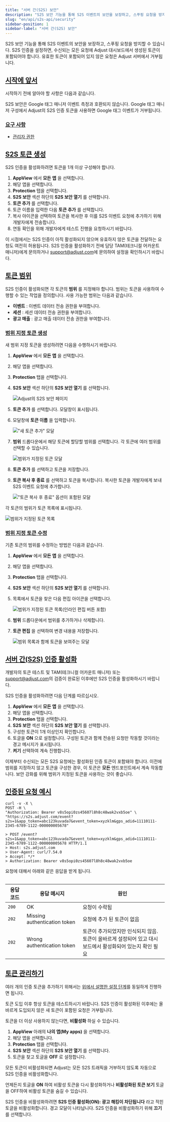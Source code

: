 ```yaml
---
title: "서버 간(S2S) 보안"
description: "S2S 보안 기능을 통해 S2S 이벤트의 보안을 보장하고, 스푸핑 요청을 방지할 수 있습니다."
slug: "en/api/s2s-api/security"
sidebar-position: 1
sidebar-label: "서버 간(S2S) 보안"
---
```

S2S 보안 기능을 통해 S2S 이벤트의 보안을 보장하고, 스푸핑 요청을 방지할 수 있습니다. S2S 인증을 설정하면, 수신되는 모든 요청에 Adjust 대시보드에서 생성된 토큰이 포함되어야 합니다. 유효한 토큰이 포함되어 있지 않은 요청은 Adjust 서버에서 거부됩니다.

[시작에 앞서](before-you-begin)
--------------------------

시작하기 전에 알아야 할 사항은 다음과 같습니다.
<callout type="warning"> 

S2S 보안은 Google 태그 매니저 이벤트 측정과 호환되지 않습니다. Google 태그 매니저 구성에서 Adjust의 S2S 인증 토큰을 사용하면 Google 태그 이벤트가 거부됩니다.
</Callout> 

### [요구 사항](requirements)

* [관리자 권한](https://help.adjust.com/en/article/permission-levels)

[S2S 토큰 생성](create-an-s2s-token)
--------------------------------

<callout type="important"> 

S2S 인증을 활성화하려면 토큰을 1개 이상 구성해야 합니다.
</Callout> 

1. **AppView** 에서 **모든 앱** 을 선택합니다.
2. 해당 앱을 선택합니다.
3. **Protection** 탭을 선택합니다.
4. **S2S 보안** 섹션 하단의 **S2S 보안 열기** 를 선택합니다. 
5. **토큰 추가** 를 선택합니다. 
6. 토큰 이름을 입력한 다음 **토큰 추가** 를 선택합니다.
7. 복사 아이콘을 선택하여 토큰을 복사한 후 이를 S2S 이벤트 요청에 추가하기 위해 개발자에게 전송합니다.
8. 연동 확인을 위해 개발자에게 테스트 진행을 요청하시기 바랍니다. 

이 시점에서는 S2S 인증이 아직 활성화되지 않으며 유효하지 않은 토큰을 전달하는 요청도 여전히 허용됩니다. S2S 인증을 활성화하기 전에 담당 TAM\(테크니컬 어카운트 매니저\)에게 문의하거나 [support@adjust.com](mailto:support@adjust.com)에 문의하여 설정을 확인하시기 바랍니다.

[토큰 범위](token-scopes)
---------------------

S2S 인증이 활성화되면 각 토큰의 **범위** 를 지정해야 합니다. 범위는 토큰을 사용하여 수행할 수 있는 작업을 정의합니다. 사용 가능한 범위는 다음과 같습니다.

* **이벤트** : 이벤트 데이터 전송 권한을 부여합니다.
* **세션** : 세션 데이터 전송 권한을 부여합니다.
* **광고 매출** : 광고 매출 데이터 전송 권한을 부여합니다.

### [범위 지정 토큰 생성](create-a-scoped-token)

새 범위 지정 토큰을 생성하려면 다음을 수행하시기 바랍니다.

1. **AppView** 에서 **모든 앱** 을 선택합니다.

2. 해당 앱을 선택합니다.

3. **Protection** 탭을 선택합니다.

4. **S2S 보안** 섹션 하단의 **S2S 보안 열기** 를 선택합니다. 

   ![Adjust의 S2S 보안 페이지](@images/s2s/1-s2s-security.png)
5. **토큰 추가** 를 선택합니다. 모달창이 표시됩니다.

6. 모달창에 **토큰 이름** 을 입력합니다.

   !["새 토큰 추가" 모달](@images/s2s/2-add-token-modal.png)
7. **범위** 드롭다운에서 해당 토큰에 할당할 범위를 선택합니다. 각 토큰에 여러 범위를 선택할 수 있습니다.

   ![범위가 지정된 토큰 모달](@images/s2s/3-token-scope-modal.png)
8. **토큰 추가** 를 선택하고 토큰을 저장합니다.

9. **토큰 복사 후 종료** 를 선택하고 토큰을 복사합니다. 복사한 토큰을 개발자에게 보내 S2S 이벤트 요청에 추가합니다.

   !["토큰 복사 후 종료" 옵션이 포함된 모달](@images/s2s/4-copy-token.png)

각 토큰의 범위가 토큰 목록에 표시됩니다.

![범위가 지정된 토큰 목록](@images/s2s/5-scoped-token-list.png)

### [범위 지정 토큰 수정](modify-a-scoped-token)

기존 토큰의 범위를 수정하는 방법은 다음과 같습니다.

1. **AppView** 에서 **모든 앱** 을 선택합니다.

2. 해당 앱을 선택합니다.

3. **Protection** 탭을 선택합니다.

4. **S2S 보안** 섹션 하단의 **S2S 보안 열기** 를 선택합니다. 

5. 목록에서 토큰을 찾은 다음 편집 아이콘을 선택합니다.

   ![범위가 지정된 토큰 목록(인라인 편집 버튼 포함)](@images/s2s/5-scoped-token-list.png)
6. **범위** 드롭다운에서 범위를 추가하거나 삭제합니다.

7. **토큰 편집** 을 선택하여 변경 내용을 저장합니다.

   ![범위 목록과 함께 토큰을 보여주는 모달](@images/s2s/6-scoped-token-edit.png)

[서버 간\(S2S\) 인증 활성화](activate-s2s-authentication)
---------------------------------------------------

<callout type="important"> 

개발자의 토큰 테스트 및 TAM\(테크니컬 어카운트 매니저\) 또는 [support@adjust.com](mailto:support@adjust.com)의 검증이 완료된 이후에만 S2S 인증을 활성화하시기 바랍니다.
</Callout> 

S2S 인증을 활성화하려면 다음 단계를 따르십시오.

1. **AppView** 에서 **모든 앱** 을 선택합니다.
2. 해당 앱을 선택합니다.
3. **Protection** 탭을 선택합니다.
4. **S2S 보안** 섹션 하단의 **S2S 보안 열기** 를 선택합니다. 
5. 구성한 토큰이 1개 이상인지 확인합니다.
6. 토글을 **ON** 으로 설정합니다. 구성된 토큰과 함께 전송된 요청만 작동할 것이라는 경고 메시지가 표시됩니다.
7. **켜기** 선택하여 계속 진행합니다.

이제부터 수신되는 모든 S2S 요청에는 활성화된 인증 토큰이 포함돼야 합니다. 이전에 범위를 지정하지 않고 토큰을 구성한 경우, 이 토큰은 **모든** 엔드포인트에서 계속 작동합니다. 보안 강화를 위해 범위가 지정된 토큰을 사용하는 것이 좋습니다.

[인증된 요청 예시](example-authenticated-request)
------------------------------------------

```console
curl -v -X \
POST -H \
"Authorization: Bearer v8s5opi0zs45607l8h8c48wak2vxb5oe" \
"https://s2s.adjust.com/event?s2s=1&app_token=abc123kuvada7&event_token=xyzklm&gps_adid=11110111-2345-6789-1122-000000005678"
```

```text
> POST /event?s2s=1&app_token=abc123kuvada7&event_token=xyzklm&gps_adid=11110111-2345-6789-1122-000000005678 HTTP/1.1
> Host: s2s.adjust.com
> User-Agent: curl/7.54.0
> Accept: */*
> Authorization: Bearer v8s5opi0zs45607l8h8c48wak2vxb5oe
```

요청에 대해서 아래와 같은 응답을 받게 됩니다.
<table> 

| 응답 코드 |            응답 메시지            |                                원인                                |
|-------|------------------------------|------------------------------------------------------------------|
| `200` | OK                           | 요청이 수락됨                                                          |
| `202` | Missing authentication token | 요청에 추가 된 토큰이 없음                                                  |
| `202` | Wrong authentication token   | 토큰이 추가되었지만 인식되지 않음.<br />토큰이 올바르게 설정되어 있고 대시보드에서 활성화되어 있는지 확인 필요 |

</Table> 

[토큰 관리하기](manage-your-tokens)
-----------------------------

여러 개의 인증 토큰을 추가하기 위해서는 [위에서 설명한 설정 단계](#activate-s2s-authentication)를 동일하게 진행하면 됩니다.
<callout type="note"> 

토큰 도입 이후 항상 토큰을 테스트하시기 바랍니다. S2S 인증이 활성화된 이후에는 올바르게 도입되지 않은 새 토큰이 포함된 요청은 거부됩니다.
</Callout> 

토큰을 더 이상 사용하지 않는다면, **비활성화** 하실 수 있습니다. 

1. **AppView** 아래의 **나의 앱\(My apps\)** 을 선택합니다.
2. 해당 앱을 선택합니다.
3. **Protection** 탭을 선택합니다.
4. **S2S 보안** 섹션 하단의 **S2S 보안 열기** 를 선택합니다. 
5. 토큰을 찾고 토글을 **OFF** 로 설정합니다.

<callout type="important"> 

모든 토큰이 비활성화되면 Adjust는 모든 S2S 트래픽을 거부하지 않도록 자동으로 S2S 인증을 비활성화합니다.
</Callout> 

언제든지 토글을 **ON** 하여 비활성 토큰을 다시 활성화하거나 **비활성화된 토큰 보기** 토글을 OFF하여 비활성 토큰을 숨길 수 있습니다.

S2S 인증을 비활성화하려면 **S2S 인증 활성화\(ON\): 광고 해킹이 차단됩니다** 라고 적힌 토글을 비활성화합니다. 경고 모달이 나타납니다. S2S 인증을 비활성화하기 위해 **끄기** 를 선택합니다.

